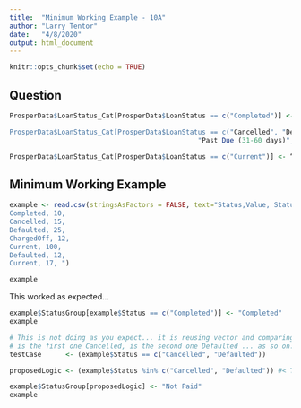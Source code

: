 ```yaml
---
title:  "Minimum Working Example - 10A"
author: "Larry Tentor"
date:   "4/8/2020"
output: html_document
---
```


```r
knitr::opts_chunk$set(echo = TRUE)
```

## Question

```r
ProsperData$LoanStatus_Cat[ProsperData$LoanStatus == c("Completed")] <- “Completed"

ProsperData$LoanStatus_Cat[ProsperData$LoanStatus == c("Cancelled", "Defaulted", "Past Due (>120 days)", "Past Due (1-15 days)", "Past Due (16-30 days)",
                                               "Past Due (31-60 days)", "Past Due (61-90 days)", "Past Due (91-120 days)", "Chargedoff","FinalPaymentInProgress")] <- "Not Paid”

ProsperData$LoanStatus_Cat[ProsperData$LoanStatus == c("Current")] <- “Current"
```


## Minimum Working Example 

```r
example <- read.csv(stringsAsFactors = FALSE, text="Status,Value, StatusGroup
Completed, 10, 
Cancelled, 15, 
Defaulted, 25, 
ChargedOff, 12, 
Current, 100, 
Defaulted, 12, 
Current, 17, ")

example
```

This worked as expected...

```r
example$StatusGroup[example$Status == c("Completed")] <- "Completed"
example
```


```r

# This is not doing as you expect... it is reusing vector and comparing 
# is the first one Cancelled, is the second one Defaulted ... as so on. 
testCase      <- (example$Status == c("Cancelled", "Defaulted"))

proposedLogic <- (example$Status %in% c("Cancelled", "Defaulted")) #< The %in% is the key...

example$StatusGroup[proposedLogic] <- "Not Paid"
example
```